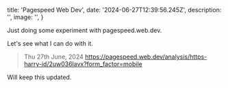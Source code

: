 
  title: 'Pagespeed Web Dev',
  date: '2024-06-27T12:39:56.245Z',
  description: '',
  image: '',
}

Just doing some experiment with pagespeed.web.dev.

Let's see what I can do with it.

> Thu 27th June, 2024
> https://pagespeed.web.dev/analysis/https-harry-id/2uw036lavx?form_factor=mobile

Will keep this updated.

